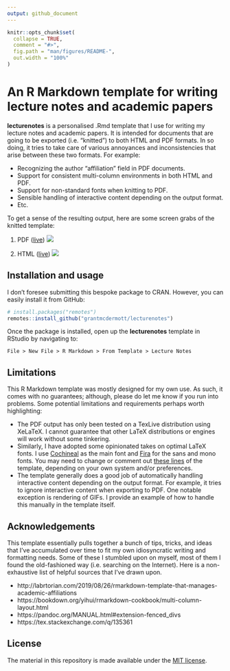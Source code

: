 ```yaml
---
output: github_document
---
```


<!-- README.md is generated from README.Rmd. Please edit that file -->

```r
knitr::opts_chunk$set(
  collapse = TRUE,
  comment = "#>",
  fig.path = "man/figures/README-",
  out.width = "100%"
)
```

# An R Markdown template for writing lecture notes and academic papers

<!-- badges: start -->
<!-- badges: end -->

**lecturenotes** is a personalised .Rmd template that I use 
for writing my lecture notes and academic papers. It is intended for documents
that are going to be exported (i.e.  "knitted") to both HTML and PDF formats. In 
so doing, it tries to take care of various annoyances and inconsistencies that 
arise between these two formats. For example:

- Recognizing the author "affiliation" field in PDF documents.
- Support for consistent multi-column environments in both HTML and PDF.
- Support for non-standard fonts when knitting to PDF.
- Sensible handling of interactive content depending on the output format.
- Etc.

To get a sense of the resulting output, here are some screen grabs of the knitted template:

1. PDF ([live](https://github.com/grantmcdermott/lecturenotes/blob/master/inst/rmarkdown/templates/template-name/skeleton/skeleton.pdf))
  ![](man/figures/knitted-pdf.png)

2. HTML ([live](http://raw.githack.com/grantmcdermott/lecturenotes/master/inst/rmarkdown/templates/template-name/skeleton/skeleton.html))
  ![](man/figures/knitted-html.png) 

## Installation and usage

I don't foresee submitting this bespoke package to CRAN. However, you can easily
install it from GitHub:

``` r
# install.packages("remotes")
remotes::install_github("grantmcdermott/lecturenotes")
```

Once the package is installed, open up the **lecturenotes** template in RStudio 
by navigating to: 

```
File > New File > R Markdown > From Template > Lecture Notes
```

## Limitations

This R Markdown template was mostly designed for my own use. As such, it comes
with no guarantees; although, please do let me know if you run into problems. 
Some potential limitations and requirements perhaps worth highlighting:

- The PDF output has only been tested on a TexLive distribution using XeLaTeX. 
I cannot guarantee that other LaTeX distributions or engines will work without 
some tinkering. 
- Similarly, I have adopted some opinionated takes on optimal LaTeX fonts. I use
[Cochineal](https://www.ctan.org/tex-archive/fonts/cochineal) as the main font 
and [Fira](https://www.ctan.org/tex-archive/fonts/fira) for the sans and mono 
fonts. You may need to change or comment out [these lines](https://github.com/grantmcdermott/lecturenotes/blob/master/inst/rmarkdown/templates/template-name/skeleton/skeleton.Rmd#L31-L33) 
of the template, depending on your own system and/or preferences.
- The template generally does a good job of automatically handling interactive 
content depending on the output format. For example, it tries to ignore 
interactive content when exporting to PDF. One notable exception is rendering of 
GIFs. I provide an example of how to handle this manually in the template itself.

## Acknowledgements

This template essentially pulls together a bunch of tips, tricks, and ideas that 
I've accumulated over time to fit my own idiosyncratic writing and formatting
needs. Some of these I stumbled upon on myself, most of them I found the
old-fashioned way (i.e. searching on the Internet). Here is a non-exhaustive 
list of helpful sources that I've drawn upon.

- http://labrtorian.com/2019/08/26/rmarkdown-template-that-manages-academic-affiliations
- https://bookdown.org/yihui/rmarkdown-cookbook/multi-column-layout.html
- https://pandoc.org/MANUAL.html#extension-fenced_divs
- https://tex.stackexchange.com/q/135361

## License

The material in this repository is made available under the 
[MIT license](http://opensource.org/licenses/mit-license.php).
